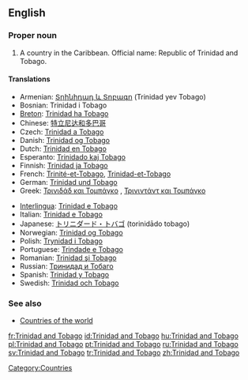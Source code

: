 ==English==

===Proper noun===
{{wikipedia}}
{{en-proper noun|sg=[[Trinidad]] [[and]] [[Tobago]]}}

# A country in the Caribbean. Official name: Republic of Trinidad and Tobago.

====Translations====
{{trans-top|country}}
* Armenian: [[Տրինիդադ և Տոբագո]] (Trinidad yev Tobago)
*Bosnian: Trinidad i Tobago {{m}}
*[[Breton]]: [[Trinidad ha Tobago]]
*Chinese: [[特立尼达和多巴哥]]
* Czech: [[Trinidad a Tobago]]
*Danish: [[Trinidad og Tobago]]
*Dutch: [[Trinidad en Tobago]]
*Esperanto: [[Trinidado kaj Tobago]]
*Finnish: [[Trinidad ja Tobago]]
*French: [[Trinité-et-Tobago]], [[Trinidad-et-Tobago]]
*German: [[Trinidad und Tobago]]
*Greek: [[Τρινιδάδ και Τομπάγκο]] {{n}} , [[Τρινιντάντ και Τομπάγκο]] {{n}}
{{trans-mid}}
*[[Interlingua]]: [[Trinidad e Tobago]]
*Italian: [[Trinidad e Tobago]] {{m}}
*Japanese: [[トリニダード・トバゴ]] (torinidādo tobago)
*Norwegian: [[Trinidad og Tobago]]
*Polish: [[Trynidad i Tobago]]
*Portuguese: [[Trindade e Tobago]]
*Romanian: [[Trinidad şi Tobago]]
*Russian: [[Тринидад и Тобаго]]
*Spanish: [[Trinidad y Tobago]]
*Swedish: [[Trinidad och Tobago]]
{{trans-bottom}}

===See also===
*[[Appendix:Countries of the world|Countries of the world]]

[[Category:Countries]]

[[fr:Trinidad and Tobago]]
[[id:Trinidad and Tobago]]
[[hu:Trinidad and Tobago]]
[[pl:Trinidad and Tobago]]
[[pt:Trinidad and Tobago]]
[[ru:Trinidad and Tobago]]
[[sv:Trinidad and Tobago]]
[[tr:Trinidad and Tobago]]
[[zh:Trinidad and Tobago]]